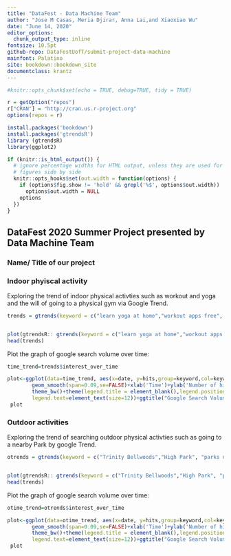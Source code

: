 ```yaml
---
title: "DataFest - Data Machine Team"
author: "Jose M Casas, Meria Djirar, Anna Lai,and Xiaoxiao Wu"
date: "June 14, 2020"
editor_options:
  chunk_output_type: inline
fontsize: 10.5pt
github-repo: DataFestUofT/submit-project-data-machine
mainfont: Palatino
site: bookdown::bookdown_site
documentclass: krantz
---
```



```r
#knitr::opts_chunk$set(echo = TRUE, debug=TRUE, tidy = TRUE)

r = getOption("repos")
r["CRAN"] = "http://cran.us.r-project.org"
options(repos = r)

install.packages('bookdown')
install.packages('gtrendsR')
library (gtrendsR)
library(ggplot2)

if (knitr::is_html_output()) {
  # ignore percentage widths for HTML output, unless they are used for multiple
  # figures side by side
  knitr::opts_hooks$set(out.width = function(options) {
    if (options$fig.show != 'hold' && grepl('%$', options$out.width))
      options$out.width = NULL
    options
  })
}
```


## DataFest 2020 Summer Project presented by Data Machine Team
### Name/ Title of our project {#sections .unnumbered}

### Indoor phyiscal activity {-}
Exploring the trend of indoor physical activties such as workout and yoga and the will of going to a physical gym via Google Trend. 
```r
trends = gtrends(keyword = c("learn yoga at home","workout apps free", "gyms near me"), geo = "CA", time = "2020-03-10 2020-06-05")


plot(gtrendsR:: gtrends(keyword = c("learn yoga at home","workout apps free", "gyms near me"), geo = "CA", time = "2020-03-10 2020-06-05"))
head(trends)
```

Plot the graph of google search volume over time:
```r
time_trend=trends$interest_over_time

plot<-ggplot(data=time_trend, aes(x=date, y=hits,group=keyword,col=keyword))+
        geom_smooth(span=0.09,se=FALSE)+xlab('Time')+ylab('Number of hits')+
        theme_bw()+theme(legend.title = element_blank(),legend.position="bottom",
        legend.text=element_text(size=12))+ggtitle("Google Search Volume")
 plot

```

### Outdoor activities {-}
Exploring the trend of searching outdoor physical activties such as going to a nearby Park by google Trend. 
```r
otrends = gtrends(keyword = c("Trinity Bellwoods","High Park", "parks near me"), geo = "CA", time = "2020-01-01 2020-06-05")


plot(gtrendsR:: gtrends(keyword = c("Trinity Bellwoods","High Park", "parks near me"), geo = "CA", time = "2020-01-01 2020-06-05"))
head(trends)
```


Plot the graph of google search volume over time:
```r
otime_trend=otrends$interest_over_time

plot<-ggplot(data=otime_trend, aes(x=date, y=hits,group=keyword,col=keyword))+
        geom_smooth(span=0.09,se=FALSE)+xlab('Time')+ylab('Number of hits')+
        theme_bw()+theme(legend.title = element_blank(),legend.position="bottom",
        legend.text=element_text(size=12))+ggtitle("Google Search Volume")
 plot

```
